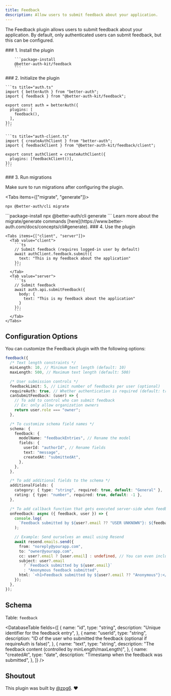 ```yaml
---
title: Feedback
description: Allow users to submit feedback about your application.
---
```


<StatsBadge npmPackage="@better-auth-kit/feedback" />
<GithubButton url="https://github.com/ping-maxwell/better-auth-kit/tree/main/packages/plugins/feedback" />
<NpmButton url="https://www.npmjs.com/package/@better-auth-kit/feedback" />


The Feedback plugin allows users to submit feedback about your application. By default, only authenticated users can submit feedback, but this can be configured.

<Steps>
  <Step>
        ### 1. Install the plugin

        ```package-install
        @better-auth-kit/feedback
        ```

  </Step>

  <Step>
    ### 2. Initialize the plugin

    ```ts title="auth.ts"
    import { betterAuth } from "better-auth";
    import { feedback } from "@better-auth-kit/feedback";

    export const auth = betterAuth({
      plugins: [
        feedback(),
      ],
    });
    ```

    ```ts title="auth-client.ts"
    import { createAuthClient } from "better-auth";
    import { feedbackClient } from "@better-auth-kit/feedback/client";

    export const authClient = createAuthClient({
      plugins: [feedbackClient()],
    });
    ```

  </Step>
  <Step>
  ### 3. Run migrations

  Make sure to run migrations after configuring the plugin.

<Tabs items={["migrate", "generate"]}>
<Tab value="migrate">
```package-install
npx @better-auth/cli migrate
```
</Tab>

<Tab value="generate">
```package-install
npx @better-auth/cli generate
```
</Tab>
</Tabs>
<span className='text-sm text-muted-foreground'>Learn more about the migrate/generate commands [here](https://www.better-auth.com/docs/concepts/cli#generate).</span>

  </Step>
  <Step>
    ### 4. Use the plugin

    <Tabs items={["client", "server"]}>
      <Tab value="client">
        ```ts
        // Submit feedback (requires logged-in user by default)
        await authClient.feedback.submit({
          text: "This is my feedback about the application"
        });
        ```
      </Tab>
      <Tab value="server">
        ```ts
        // Submit feedback
        await auth.api.submitFeedback({
          body: {
            text: "This is my feedback about the application"
          }
        });
        ```
      </Tab>
    </Tabs>

  </Step>
</Steps>

<div className="h-10" />

## Configuration Options

You can customize the Feedback plugin with the following options:

```ts
feedback({
  /* Text length constraints */
  minLength: 10, // Minimum text length (default: 10)
  maxLength: 500, // Maximum text length (default: 500)

  /* User submission controls */
  feedbackLimit: 5, // Limit number of feedbacks per user (optional)
  requireAuth: true, // Whether authentication is required (default: true)
  canSubmitFeedback: (user) => {
    // To add to control who can submit feedback
    // Ex: only allow organization owners
    return user.role === "owner";
  },

  /* To customize schema field names */
  schema: {
    feedback: {
      modelName: "feedbackEntries", // Rename the model
      fields: {
        userId: "authorId", // Rename fields
        text: "message",
        createdAt: "submittedAt",
      },
    },
  },

  /* To add additional fields to the schema */
  additionalFields: {
    category: { type: "string", required: true, default: "General" },
    rating: { type: "number", required: true, default: -1 },
  },

  /* To add callback function that gets executed server-side when feedback is submitted */
  onFeedback: async ({ feedback, user }) => {
    console.log(
      `Feedback submitted by ${user?.email ?? "USER UNKNOWN"}: ${feedback}`
    );

    // Example: Send ourselves an email using Resend
    await resend.emails.send({
      from: "noreply@yourapp.com",
      to: "owner@yourapp.com",
      cc: user?.email ? [user.email] : undefined, // You can even include the user
      subject: user?.email
        ? `Feedback submitted by ${user.email}`
        : "Anonymous feedback submitted",
      html: `<h1>Feedback submitted by ${user?.email ?? "Anonymous"}:</h1><p>${feedback.text}</p>`,
    });
  },
});
```

## Schema

Table: `feedback`

<DatabaseTable
  fields={[
    {
      name: "id",
      type: "string",
      description: "Unique identifier for the feedback entry",
    },
    {
      name: "userId",
      type: "string",
      description:
        "ID of the user who submitted the feedback (optional if requireAuth is false)",
    },
    {
      name: "text",
      type: "string",
      description: "The feedback content (controlled by minLength/maxLength)",
    },
    {
      name: "createdAt",
      type: "date",
      description: "Timestamp when the feedback was submitted",
    },
  ]}
/>

## Shoutout

This plugin was built by [@zpg6](https://github.com/zpg6). ❤️
